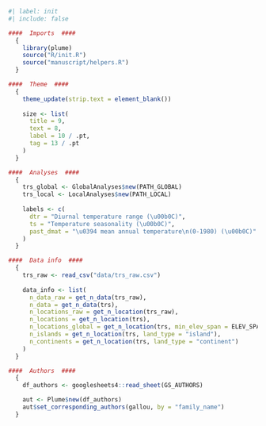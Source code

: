 ```r
#| label: init
#| include: false

####  Imports  ####
  {
    library(plume)
    source("R/init.R")
    source("manuscript/helpers.R")
  }

####  Theme  ####
  {
    theme_update(strip.text = element_blank())
    
    size <- list(
      title = 9,
      text = 8,
      label = 10 / .pt,
      tag = 13 / .pt
    )
  }

####  Analyses  ####
  {
    trs_global <- GlobalAnalyses$new(PATH_GLOBAL)
    trs_local <- LocalAnalyses$new(PATH_LOCAL)
    
    labels <- c(
      dtr = "Diurnal temperature range (\u00b0C)",
      ts = "Temperature seasonality (\u00b0C)",
      past_dmat = "\u0394 mean annual temperature\n(0-1980) (\u00b0C)"
    )
  }

####  Data info  ####
  {
    trs_raw <- read_csv("data/trs_raw.csv")
    
    data_info <- list(
      n_data_raw = get_n_data(trs_raw),
      n_data = get_n_data(trs),
      n_locations_raw = get_n_location(trs_raw),
      n_locations = get_n_location(trs),
      n_locations_global = get_n_location(trs, min_elev_span = ELEV_SPAN_DEFAULT),
      n_islands = get_n_location(trs, land_type = "island"),
      n_continents = get_n_location(trs, land_type = "continent")
    )
  }

####  Authors  ####
  {
    df_authors <- googlesheets4::read_sheet(GS_AUTHORS)

    aut <- Plume$new(df_authors)
    aut$set_corresponding_authors(gallou, by = "family_name")
  }
```
